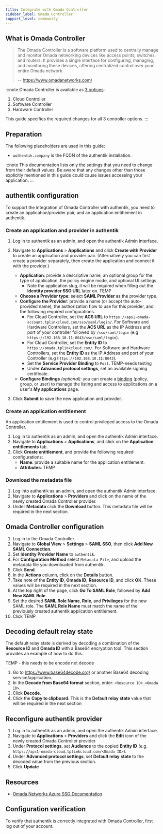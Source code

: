 ```yaml
---
title: Integrate with Omada Controller
sidebar_label: Omada Controller
support_level: community
---
```


## What is Omada Controller

> The Omada Controller is a software platform used to centrally manage and monitor Omada networking devices like access points, switches, and routers. It provides a single interface for configuring, managing, and monitoring these devices, offering centralized control over your entire Omada network.
>
> -- https://www.omadanetworks.com/

:::note
Omada Controller is available as [3 options](https://www.tp-link.com/uk/support/faq/3737/):

1. Cloud Controller
2. Software Controller
3. Hardware Controller

This guide specifies the required changes for all 3 controller options.
:::

## Preparation

The following placeholders are used in this guide:

- `authentik.company` is the FQDN of the authentik installation.

:::note
This documentation lists only the settings that you need to change from their default values. Be aware that any changes other than those explicitly mentioned in this guide could cause issues accessing your application.
:::

## authentik configuration

To support the integration of Omada Controller with authentik, you need to create an application/provider pair, and an application entitlement in authentik.

### Create an application and provider in authentik

1. Log in to authentik as an admin, and open the authentik Admin interface.
2. Navigate to **Applications** > **Applications** and click **Create with Provider** to create an application and provider pair. (Alternatively you can first create a provider separately, then create the application and connect it with the provider.)

    - **Application**: provide a descriptive name, an optional group for the type of application, the policy engine mode, and optional UI settings.
        - Note the application slug, it will be required when filling out the **Identity provider SSO URL** later on. TEMP
    - **Choose a Provider type**: select **SAML Provider** as the provider type.
    - **Configure the Provider**: provide a name (or accept the auto-provided name), the authorization flow to use for this provider, and the following required configurations.
        - For Cloud Controller, set the **ACS URL** to `https://aps1-omada-account.tplinkcloud.com/sso/saml/login/`. For Software and Hardware Controllers, set the **ACS URL** as the IP Address and port of your controller followed by `/sso/saml/login` (e.g `https://192.168.10.11:8043/sso/saml/login`).
        - For Cloud Controller, set the **Entity ID** to `https://omada.tplinkcloud.com/`. For Software and Hardware Controllers, set the **Entity ID** as the IP Address and port of your Controller (e.g `https://192.168.10.11:8043`).
        - Set the **Service Provider Binding** to `Post`. TEMP-needs testing
        - Under **Advanced protocol settings**, set an available signing certificate.
    - **Configure Bindings** _(optional)_: you can create a [binding](/docs/add-secure-apps/flows-stages/bindings/) (policy, group, or user) to manage the listing and access to applications on a user's **My applications** page.

3. Click **Submit** to save the new application and provider.

### Create an application entitlement

An application entitlement is used to control privileged access to the Omada Controller.

1. Log in to authentik as an admin, and open the authentik Admin interface.
2. Navigate to **Applications** > **Applications**, and click on the **Application entitlements** tab.
3. Click **Create entitlement**, and provide the following required configurations:
    - **Name**: provide a suitable name for the application entitlement.
    - **Attributes**: TEMP

### Download the metadata file

1. Log into authentik as an admin, and open the authentik Admin interface.
2. Navigate to **Applications** > **Providers** and click on the name of the newly created Omada Controller provider.
3. Under **Metadata** click the **Download** button. This metadata file will be required in the next section.

## Omada Controller configuration

1. Log in to the Omada Controller.
2. Navigate to **Global View** > **Settings** > **SAML SSO**, then click **Add New SAML Connection**.
3. Set **Identity Provider Name** to `authentik`.
4. For **Configuration Method** select `Metadata File`, and upload the metadata file you downloaded from authentik.
5. Click **Send**.
6. In the **Actions** column, click on the **Details** button.
7. Take note of the **Entity ID**, **Omada ID**, **Resource ID**, and click **OK**. These values will be required in the next section.
8. At the top right of the page, click **Go To SAML Role**, followed by **Add New SAML Role**.
9. Set the desired **SAML Role Name**, **Role**, and **Privileges** for the new SAML role. The **SAML Role Name** must match the name of the previously created authentik application entitlement.
10. Click TEMP

## Decoding default relay state

The default relay state is derived by decoding a combination of the **Resource ID** and **Omada ID** with a Base64 encryption tool. This section provides an example of how to do this.

TEMP - this needs to be encode not decode

1. Go to https://www.base64decode.org/ or another Base64 decoding service/application.
2. In the **Decode from Base64 format** section, enter: `<Resource ID>_<Omada ID>`.
3. Click **Decode**.
4. Click the **Copy to clipboard**. This is the **Default relay state** value that will be required in the next section

## Reconfigure authentik provider

1. Log in to authentik as an admin, and open the authentik Admin interface.
2. Navigate to **Applications** > **Providers** and click the **Edit** icon of the newly created Omada Controller provider.
3. Under **Protocol settings**, set **Audience** to the copied **Entity ID** (e.g. `https://aps1-omada-cloud.tplinkcloud.com/<Omada ID>`).
4. Under **Advanced protocol settings**, set **Default relay state** to the decoded value from the previous section.
5. Click **Update**

## Resources

- [Omada Networks Azure SSO Documentation](https://www.omadanetworks.com/de/support/faq/4406/#_Toc193896083)

## Configuration verification

To verify that authentik is correctly integrated with Omada Controller, first log out of your account.
